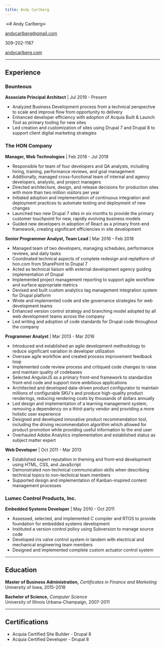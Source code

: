 ```yaml
---
title: Andy Carlberg
---
```


-># Andy Carlberg<-

<Columns>

andycarlberg@gmail.com

309-202-1187

[andycarlberg.com](https://andycarlberg.com)

</Columns>

---

## Experience

### Bounteous

**Associate Principal Architect** | Jul 2019 - Present

* Analyzed Business Development process from a technical perspective to scale and improve flow from opportunity to delivery
* Enhanced developer efficiency with adoption of Acquia Built & Launch Tool as primary tooling for new sites
* Led creation and customization of sites using Drupal 7 and Drupal 8 to support client digital marketing strategies

### The HON Company

**Manager, Web Technologies** | Feb 2018 - Jul 2019

* Responsible for team of four developers and QA analysts, including hiring, training, performance reviews, and goal management
* Additionally, managed cross-functional team of internal and agency developers, analysts, and project managers
* Directed architecture, design, and release decisions for production sites with more than two million visitors per year
* Initiated adoption and implementation of continuous integration and deployment practices to automate testing and deployment of new changes
* Launched two new Drupal 7 sites in six months to provide the primary customer touchpoint for new, rapidly evolving business models
* Guided new developers in adoption of React as a primary front-end framework, creating significant efficiencies in site development

**Senior Programmer Analyst, Team Lead** | Mar 2016 - Feb 2018

* Managed team of two developers, managing schedules, performance reviews, and daily tasks 
* Coordinated technical aspects of complete redesign and replatform of hon.com from SharePoint to Drupal 7
* Acted as technical liaison with external development agency guiding implementation of Drupal
* Implemented project management reporting to support agile workflow and surface appropriate metrics
* Devised and built custom analytics tag management integration system for Drupal platform
* Wrote and implemented code and site governance strategies for web development teams
* Enhanced version control strategy and branching model adopted by all web development teams across the company
* Led writing and adoption of code standards for Drupal code throughout the company

**Programmer Analyst** | Mar 2013 - Mar 2016

* Introduced and established an agile development methodology to reduce significant variation in developer utilization
* Oversaw agile workflow and created process improvement feedback loop
* Implemented code review process and critiqued code changes to raise and maintain quality of codebases
* Selected AngularJS as a primary front-end framework to standardize front-end code and support more ambitious applications 
* Architected and developed data-driven product configurator to maintain millions of configurable SKU's and produce high-quality product renderings, reducing rendering costs by thousands of dollars annually
* Led design and implementation of a learning management system, removing a dependency on a third-party vendor and providing a more holistic user experience
* Designed and developed innovative product recommendation tool, including the driving recommendation algorithm which allowed for product promotion while providing useful information to the end user
* Overhauled Adobe Analytics implementation and established status as subject matter expert

**Web Developer** | Oct 2011 - Mar 2013

* Established expert reputation in theming and front-end development using HTML, CSS, and JavaScript
* Demonstrated non-technical communication skills when describing technical topics to non-technical team members
* Supported design and implementation of Kanban-inspired content management processes

### Lumec Control Products, Inc.

**Embedded Systems Developer** | May 2010 - Oct 2011

* Assessed, selected, and implemented C compiler and RTOS to provide foundation for embedded systems development
* Instituted a version control policy using Subversion to manage source code
* Developed iris valve control system in tandem with electrical and mechanical engineering team members
* Designed and implemented complete custom actuator control system

---

## Education

**Master of Business Administration,** *Certificates in Finance and Marketing*  
University of Iowa, 2015-2018

**Bachelor of Science,** *Computer Science*  
University of Illinois Urbana-Champaign, 2007-2011

---

## Certifications

* Acquia Certified Site Builder - Drupal 8
* Acquia Certified Developer - Drupal 8
